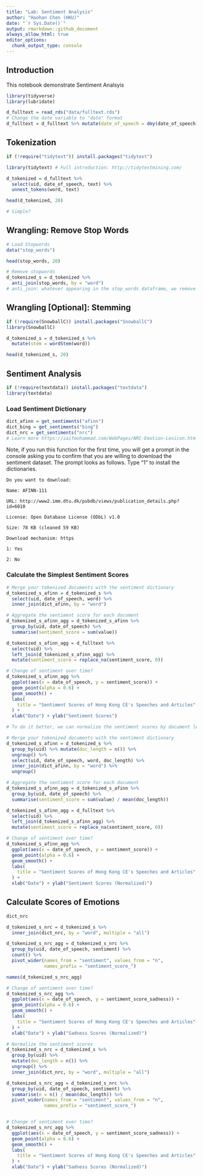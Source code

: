 ---
title: "Lab: Sentiment Analysis"
author: "Haohan Chen (HKU)"
date: "`r Sys.Date()`"
output: rmarkdown::github_document
always_allow_html: true
editor_options: 
  chunk_output_type: console
---

## Introduction

This notebook demonstrate Sentiment Analsyis

```{r}
library(tidyverse)
library(lubridate)
```

```{r}
d_fulltext = read_rds("data/fulltext.rds")
# Change the date variable to "date" format
d_fulltext = d_fulltext %>% mutate(date_of_speech = dmy(date_of_speech))
```

## Tokenization

```{r}
if (!require("tidytext")) install.packages("tidytext")

library(tidytext) # Full introduction: http://tidytextmining.com/
```

```{r}
d_tokenized = d_fulltext %>%
  select(uid, date_of_speech, text) %>%
  unnest_tokens(word, text)

head(d_tokenized, 20)

# Simple?
```

## Wrangling: Remove Stop Words

```{r}
# Load Stopwords
data("stop_words")

head(stop_words, 20)
```

```{r}
# Remove stopwords
d_tokenized_s = d_tokenized %>%
  anti_join(stop_words, by = "word")
# anti_join: whatever appearing in the stop_words dataframe, we remove it.
```

## Wrangling [Optional]: Stemming

```{r}
if (!require(SnowballC)) install.packages("SnowballC")
library(SnowballC)
```

```{r}
d_tokenized_s = d_tokenized_s %>%
  mutate(stem = wordStem(word))

head(d_tokenized_s, 20)
```

## Sentiment Analysis

```{r}
if (!require(textdata)) install.packages("textdata")
library(textdata)
```

### Load Sentiment Dictionary

```{r}
dict_afinn = get_sentiments("afinn")
dict_bing = get_sentiments("bing")
dict_nrc = get_sentiments("nrc") 
# Learn more https://saifmohammad.com/WebPages/NRC-Emotion-Lexicon.htm
```

Note, if you run this function for the first time, you will get a prompt in the console asking you to confirm that you are willing to download the sentiment dataset. The prompt looks as follows. Type "1" to install the dictionaries.

    Do you want to download:

    Name: AFINN-111

    URL: http://www2.imm.dtu.dk/pubdb/views/publication_details.php?id=6010

    License: Open Database License (ODbL) v1.0

    Size: 78 KB (cleaned 59 KB)

    Download mechanism: https

    1: Yes

    2: No

### Calculate the Simplest Sentiment Scores

```{r}
# Merge your tokenized documents with the sentiment dictionary
d_tokenized_s_afinn = d_tokenized_s %>%
  select(uid, date_of_speech, word) %>%
  inner_join(dict_afinn, by = "word")

# Aggregate the sentiment score for each document
d_tokenized_s_afinn_agg = d_tokenized_s_afinn %>%
  group_by(uid, date_of_speech) %>%
  summarise(sentiment_score = sum(value))

d_tokenized_s_afinn_agg = d_fulltext %>%
  select(uid) %>%
  left_join(d_tokenized_s_afinn_agg) %>%
  mutate(sentiment_score = replace_na(sentiment_score, 0))

# Change of sentiment over time?
d_tokenized_s_afinn_agg %>%
  ggplot(aes(x = date_of_speech, y = sentiment_score)) +
  geom_point(alpha = 0.6) +
  geom_smooth() +
  labs(
    title = "Sentiment Scores of Hong Kong CE's Speeches and Articles"
  ) +
  xlab("Date") + ylab("Sentiment Scores")


```

```{r}
# To do it better, we can normalize the sentiment scores by document lengths

# Merge your tokenized documents with the sentiment dictionary
d_tokenized_s_afinn = d_tokenized_s %>%
  group_by(uid) %>% mutate(doc_length = n()) %>%
  ungroup() %>%
  select(uid, date_of_speech, word, doc_length) %>%
  inner_join(dict_afinn, by = "word") %>%
  ungroup()

# Aggregate the sentiment score for each document
d_tokenized_s_afinn_agg = d_tokenized_s_afinn %>%
  group_by(uid, date_of_speech) %>%
  summarise(sentiment_score = sum(value) / mean(doc_length))

d_tokenized_s_afinn_agg = d_fulltext %>%
  select(uid) %>%
  left_join(d_tokenized_s_afinn_agg) %>%
  mutate(sentiment_score = replace_na(sentiment_score, 0))

# Change of sentiment over time?
d_tokenized_s_afinn_agg %>%
  ggplot(aes(x = date_of_speech, y = sentiment_score)) +
  geom_point(alpha = 0.6) +
  geom_smooth() +
  labs(
    title = "Sentiment Scores of Hong Kong CE's Speeches and Articles"
  ) +
  xlab("Date") + ylab("Sentiment Scores (Normalized)")

```

## Calculate Scores of Emotions

```{r}
dict_nrc

d_tokenized_s_nrc = d_tokenized_s %>%
  inner_join(dict_nrc, by = "word", multiple = "all")

d_tokenized_s_nrc_agg = d_tokenized_s_nrc %>%
  group_by(uid, date_of_speech, sentiment) %>%
  count() %>%
  pivot_wider(names_from = "sentiment", values_from = "n", 
              names_prefix = "sentiment_score_")

names(d_tokenized_s_nrc_agg)

# Change of sentiment over time?
d_tokenized_s_nrc_agg %>%
  ggplot(aes(x = date_of_speech, y = sentiment_score_sadness)) +
  geom_point(alpha = 0.6) +
  geom_smooth() +
  labs(
    title = "Sentiment Scores of Hong Kong CE's Speeches and Articles"
  ) +
  xlab("Date") + ylab("Sadness Scores (Normalized)")
```

```{r}
# Normalize the sentiment scores
d_tokenized_s_nrc = d_tokenized_s %>%
  group_by(uid) %>%
  mutate(doc_length = n()) %>%
  ungroup() %>%
  inner_join(dict_nrc, by = "word", multiple = "all")

d_tokenized_s_nrc_agg = d_tokenized_s_nrc %>%
  group_by(uid, date_of_speech, sentiment) %>%
  summarise(n = n() / mean(doc_length)) %>%
  pivot_wider(names_from = "sentiment", values_from = "n", 
              names_prefix = "sentiment_score_")


# Change of sentiment over time?
d_tokenized_s_nrc_agg %>%
  ggplot(aes(x = date_of_speech, y = sentiment_score_sadness)) +
  geom_point(alpha = 0.6) +
  geom_smooth() +
  labs(
    title = "Sentiment Scores of Hong Kong CE's Speeches and Articles"
  ) +
  xlab("Date") + ylab("Sadness Scores (Normalized)")
```
